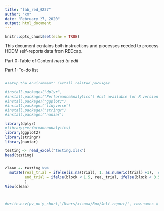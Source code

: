 ```yaml
---
title: "lab_red_0227"
author: "xm"
date: "February 27, 2020"
output: html_document
---
```

```r
knitr::opts_chunk$set(echo = TRUE)
```


This document contains both instructions and processes needed to process HDDM self-reports data from REDcap. 

Part 0: Table of Content
*need to edit*

Part 1: To-do list


```r

```



```r
#setup the environment: install related packages 

#install.packages("dplyr")
#install.packages("PerformanceAnalytics") #not available for R version 3.4.3
#install.packages("ggplot2")
#install.packages("tidyverse")
#install.packages("stringr")
#install.packages("naniar")

library(dplyr)
#library(PerformanceAnalytics)
library(ggplot2)
library(stringr)
library(naniar)
```



```r
testing <- read_excel("testing.xlsx")
head(testing)


clean <- testing %>%
  mutate(real_trial = ifelse(is.na(trial), 1, as.numeric(trial) +1),  #depends on block num too
         end_trial = ifelse(block < 1.5, real_trial, ifelse(block < 3.5, real_trial + 50, real_trial+100))
         )
View(clean)
```

```r

```

```r

```

```r

#write.csv(pv_only_short,"/Users/xiaoma/Box/Self-report/", row.names = TRUE)

```

